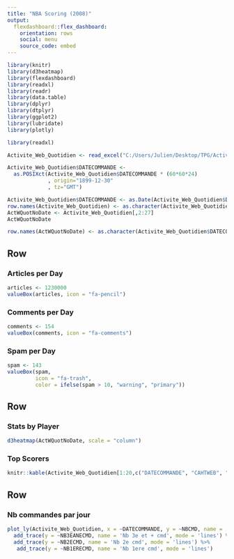 ---
title: "NBA Scoring (2008)"
output: 
  flexdashboard::flex_dashboard:
    orientation: rows
    social: menu
    source_code: embed
---

```{r setup, include=FALSE}
library(knitr)
library(d3heatmap)
library(flexdashboard)
library(readxl)
library(readr)
library(data.table)
library(dplyr)
library(dtplyr)
library(ggplot2)
library(lubridate)
library(plotly)

library(readxl)

Activite_Web_Quotidien <- read_excel("C:/Users/Julien/Desktop/TPG/Activité Web Quotidien (1).xlsx", skip = 3)

Activite_Web_Quotidien$DATECOMMANDE <- 
  as.POSIXct(Activite_Web_Quotidien$DATECOMMANDE * (60*60*24)
             , origin="1899-12-30"
             , tz="GMT")

Activite_Web_Quotidien$DATECOMMANDE <- as.Date(Activite_Web_Quotidien$DATECOMMANDE)
row.names(Activite_Web_Quotidien) <- as.character(Activite_Web_Quotidien$DATECOMMANDE)
ActWQuotNoDate <- Activite_Web_Quotidien[,2:27]
ActWQuotNoDate

row.names(ActWQuotNoDate) <- as.character(Activite_Web_Quotidien$DATECOMMANDE)
```

Row
-----------------------------------------------------------------------

### Articles per Day

```{r}
articles <- 1230000
valueBox(articles, icon = "fa-pencil")
```

### Comments per Day

```{r}
comments <- 154
valueBox(comments, icon = "fa-comments")
```

### Spam per Day

```{r}
spam <- 143
valueBox(spam, 
         icon = "fa-trash",
         color = ifelse(spam > 10, "warning", "primary"))
```

Row
-----------------------------------------------------------------------

### Stats by Player {data-width=650}


```{r}
d3heatmap(ActWQuotNoDate, scale = "column")
```

### Top Scorers {data-width=350}

```{r}
knitr::kable(Activite_Web_Quotidien[1:20,c("DATECOMMANDE", "CAHTWEB", "NBCMD")])
```

Row
-----------------------------------------------------------------------


### Nb commandes par jour {data-width=650}

```{r}
plot_ly(Activite_Web_Quotidien, x = ~DATECOMMANDE, y = ~NBCMD, name = 'Nb Cmd Total', type = 'scatter', mode = 'lines') %>%
  add_trace(y = ~NB3EANECMD, name = 'Nb 3e et + cmd', mode = 'lines') %>% 
  add_trace(y = ~NB2ECMD, name = 'Nb 2e cmd', mode = 'lines') %>%
   add_trace(y = ~NB1ERECMD, name = 'Nb 1ere cmd', mode = 'lines')
```